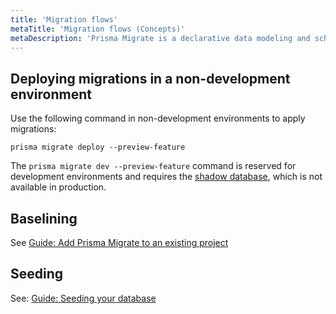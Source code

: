 ```yaml
---
title: 'Migration flows'
metaTitle: 'Migration flows (Concepts)'
metaDescription: 'Prisma Migrate is a declarative data modeling and schema migration tool that is available via the Prisma CLI.'
---
```


<TopBlock>

</TopBlock>


## Deploying migrations in a non-development environment

Use the following command in non-development environments to apply migrations:

```terminal
prisma migrate deploy --preview-feature
```

The `prisma migrate dev --preview-feature` command is reserved for development environments and requires the [shadow database](./#shadow-database), which is not available in production.


## Baselining

See [Guide: Add Prisma Migrate to an existing project](../../../guides/prisma-guides/add-prisma-migrate-to-a-project)

## Seeding

See: [Guide: Seeding your database](../../../guides/application-lifecycle/seed-database#integrated-seeding-with-prisma-migrate)
